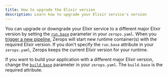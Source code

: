 ```yaml
---
title: How to upgrade the Elixir version
description: Learn how to upgrade your Elixir service's version
---
```


You can upgrade or downgrade your Elixir service to a different major Elixir version by setting the <a href="/elixir/how-to/build-pipeline#base-1">`run.base`</a> parameter in your `zerops.yaml`. When you [trigger a new pipeline](/elixir/how-to/trigger-pipeline), Zerops will start new runtime container(s) with the required Elixir version. If you don't specify the `run.base` attribute in your `zerops.yaml`, Zerops keeps the current Elixir version for your runtime.

If you want to build your application with a different major Elixir version, change the <a href="/elixir/how-to/build-pipeline#base">`build.base`</a> parameter in your `zerops.yaml`. The `build.base` is the required attribute.

